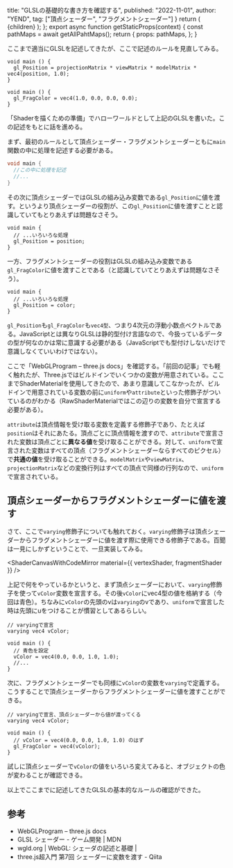   title: "GLSLの基礎的な書き方を確認する",
  published: "2022-11-01",
  author: "YEND",
  tag: ["頂点シェーダー", "フラグメントシェーダー"]
}
  return (
    <LearningLayout meta={meta}>{children}</LearningLayout>
  );
};
export async function getStaticProps(context) {
  const pathMaps = await getAllPahtMaps();
  return {
    props: pathMaps,
  };
}

ここまで適当にGLSLを記述してきたが、ここで記述のルールを見直してみる。

```glsl\[data-label="vertexShader"]
void main () {
  gl_Position = projectionMatrix * viewMatrix * modelMatrix * vec4(position, 1.0);
}
```

```glsl\[data-label="fragmentShader"]
void main () {
  gl_FragColor = vec4(1.0, 0.0, 0.0, 0.0);
}
```

「<Link href="/learning/preparation">Shaderを描くための準備</Link>」でハローワールドとして上記のGLSLを書いた。この記述をもとに話を進める。

まず、最初のルールとして頂点シェーダー・フラグメントシェーダーともに`main`関数の中に処理を記述する必要がある。

```glsl
void main {
  //この中に処理を記述
  //...
}
```

その次に頂点シェーダーではGLSLの組み込み変数である`gl_Position`に値を渡す。というより頂点シェーダーの役割が、この`gl_Position`に値を渡すことと認識していてもとりあえずは問題なさそう。

```glsl\[data-label="vertexShader"]
void main {
  // ...いろいろな処理
  gl_Position = position;
}
```

一方、フラグメントシェーダーの役割はGLSLの組み込み変数である`gl_FragColor`に値を渡すことである（と認識していてとりあえずは問題なさそう）。

```glsl\[data-label="fragmentShader"]
void main {
  // ...いろいろな処理
  gl_Position = color;
}
```

`gl_Position`も`gl_FragColor`も`vec4型`、つまり4次元の浮動小数点ベクトルである。JavaScriptとは異なりGLSLは静的型付け言語なので、今扱っているデータの型が何なのかは常に意識する必要がある（JavaScriptでも型付けしないだけで意識しなくていいわけではない）。

ここで「<Link href="https://threejs.org/docs/#api/en/renderers/webgl/WebGLProgram">WebGLProgram – three.js docs</Link>」を確認する。「<Link href="/learning/vertex-and-fragment">前回の記事</Link>」でも軽く触れたが、Three.jsではビルドインでいくつかの変数が用意されている。ここまで<Link href="https://threejs.org/docs/#api/en/materials/ShaderMaterial">ShaderMaterial</Link>を使用してきたので、あまり意識してこなかったが、ビルドインで用意されている変数の前に`uniform`や`attribute`といった修飾子がついているのがわかる（<Link href="https://threejs.org/docs/#api/en/materials/RawShaderMaterial">RawShaderMaterial</Link>ではこの辺りの変数を自分で宣言する必要がある）。

`attribute`は頂点情報を受け取る変数を定義する修飾子であり、たとえば`position`はそれにあたる。頂点ごとに頂点情報を渡すので、`attribute`で宣言された変数は頂点ごとに**異なる値**を受け取ることができる。対して、`uniform`で宣言された変数はすべての頂点（フラグメントシェーダーならすべてのピクセル）で**共通の値**を受け取ることができる。`modelMatrix`や`viewMatrix`、`projectionMatrix`などの変換行列はすべての頂点で同様の行列なので、`uniform`で宣言されている。

## 頂点シェーダーからフラグメントシェーダーに値を渡す

さて、ここで`varying`修飾子についても触れておく。`varying`修飾子は頂点シェーダーからフラグメントシェーダーに値を渡す際に使用できる修飾子である。百聞は一見にしかずということで、一旦実装してみる。

<ShaderCanvasWithCodeMirror
  material={{
    vertexShader,
    fragmentShader
  }}
/>

上記で何をやっているかというと、まず頂点シェーダーにおいて、`varying`修飾子を使って`vColor`変数を宣言する。その後`vColor`にvec4型の値を格納する（今回は青色）。ちなみに`vColor`の先頭のvは`varying`のvであり、`uniform`で宣言した時は先頭にuをつけることが慣習としてあるらしい。

```glsl\[data-label="vertexShader"]
// varyingで宣言
varying vec4 vColor;

void main () {
  // 青色を設定
  vColor = vec4(0.0, 0.0, 1.0, 1.0);
  //...
}
```

次に、フラグメントシェーダーでも同様に`vColor`の変数を`varying`で定義する。こうすることで頂点シェーダーからフラグメントシェーダーに値を渡すことができる。

```glsl\[data-label="fragmentShader"]
// varyingで宣言、頂点シェーダーから値が渡ってくる
varying vec4 vColor;

void main () {
  // vColor = vec4(0.0, 0.0, 1.0, 1.0) のはず
  gl_FragColor = vec4(vColor);
}
```

試しに頂点シェーダーで`vColor`の値をいろいろ変えてみると、オブジェクトの色が変わることが確認できる。

以上でここまでに記述してきたGLSLの基本的なルールの確認ができた。

## 参考

- <Link href="https://threejs.org/docs/#api/en/renderers/webgl/WebGLProgram">WebGLProgram – three.js docs</Link>
- <Link href="https://developer.mozilla.org/ja/docs/Games/Techniques/3D_on_the_web/GLSL_Shaders">GLSL シェーダー - ゲーム開発 | MDN</Link>
- <Link href="https://wgld.org/d/webgl/w008.html">wgld.org | WebGL: シェーダの記述と基礎 |</Link>
- <Link href="https://qiita.com/watabo_shi/items/1b48ca54a9034f3614d8">three.js超入門 第7回 シェーダーに変数を渡す - Qiita</Link>